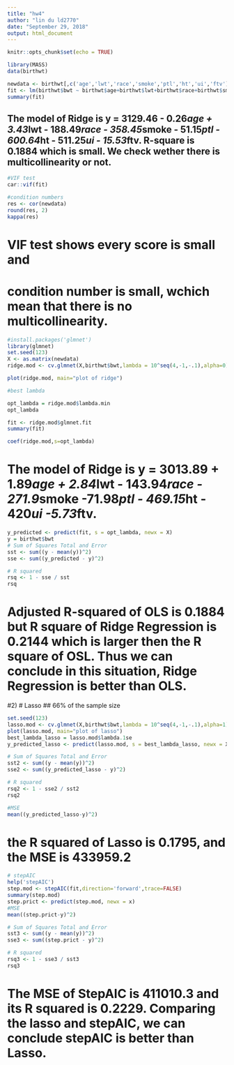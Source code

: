 ---
title: "hw4"
author: "lin du ld2770"
date: "September 29, 2018"
output: html_document
---

```{r setup, include=FALSE}
knitr::opts_chunk$set(echo = TRUE)
```

```{r}
library(MASS)
data(birthwt)
```

```{r}
newdata <- birthwt[,c('age','lwt','race','smoke','ptl','ht','ui','ftv')]
fit <- lm(birthwt$bwt ~ birthwt$age+birthwt$lwt+birthwt$race+birthwt$smoke+birthwt$ptl+birthwt$ht+birthwt$ui+birthwt$ftv)
summary(fit)
```
## The model of Ridge is y = 3129.46 - 0.26*age + 3.43*lwt - 188.49*race - 358.45*smoke - 51.15*ptl - 600.64*ht - 511.25*ui - 15.53*ftv. R-square is 0.1884 which is small. We check wether there is multicollinearity or not.


```{r}
#VIF test
car::vif(fit)
```
```{r}
#condition numbers
res <- cor(newdata)
round(res, 2)
kappa(res)
```
# VIF test shows every score is small and
# condition number is small, wchich mean that there is no multicollinearity.

```{r}
#install.packages('glmnet')
library(glmnet)
set.seed(123)
X <- as.matrix(newdata)
ridge.mod <- cv.glmnet(X,birthwt$bwt,lambda = 10^seq(4,-1,-.1),alpha=0)
```
```{r}

plot(ridge.mod, main="plot of ridge")
```
```{r}
#best lambda

opt_lambda = ridge.mod$lambda.min
opt_lambda
```
```{r}
fit <- ridge.mod$glmnet.fit
summary(fit)
```

```{r}
coef(ridge.mod,s=opt_lambda)
```
# The model of Ridge is y = 3013.89 + 1.89*age + 2.84*lwt - 143.94*race - 271.9*smoke -71.98*ptl - 469.15*ht - 420*ui -5.73*ftv.


```{r}
y_predicted <- predict(fit, s = opt_lambda, newx = X)
y = birthwt$bwt
# Sum of Squares Total and Error
sst <- sum((y - mean(y))^2)
sse <- sum((y_predicted - y)^2)

# R squared
rsq <- 1 - sse / sst
rsq
```
# Adjusted R-squared of OLS is 0.1884 but R square of Ridge Regression is 0.2144 which is larger then the R square of OSL. Thus we can conclude in this situation, Ridge Regression is better than OLS.

#2)
# Lasso
## 66% of the sample size
```{r}
set.seed(123)
lasso.mod <- cv.glmnet(X,birthwt$bwt,lambda = 10^seq(4,-1,-.1),alpha=1)
plot(lasso.mod, main="plot of lasso")
best_lambda_lasso = lasso.mod$lambda.1se
y_predicted_lasso <- predict(lasso.mod, s = best_lambda_lasso, newx = X)
```

```{r}
# Sum of Squares Total and Error
sst2 <- sum((y - mean(y))^2)
sse2 <- sum((y_predicted_lasso - y)^2)

# R squared
rsq2 <- 1 - sse2 / sst2
rsq2
```
```{r}
#MSE
mean((y_predicted_lasso-y)^2)
```
# the R squared of Lasso is 0.1795, and the MSE is 433959.2

```{r}
# stepAIC
help('stepAIC')
step.mod <- stepAIC(fit,direction='forward',trace=FALSE)
summary(step.mod)
step.prict <- predict(step.mod, newx = x)
#MSE
mean((step.prict-y)^2)

# Sum of Squares Total and Error
sst3 <- sum((y - mean(y))^2)
sse3 <- sum((step.prict - y)^2)

# R squared
rsq3 <- 1 - sse3 / sst3
rsq3

```
# The MSE of StepAIC is 411010.3 and its R squared is 0.2229. Comparing the lasso and stepAIC, we can conclude stepAIC is better than Lasso.
